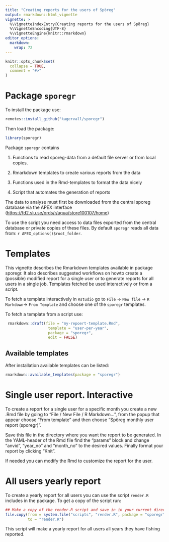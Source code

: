 ```yaml
---
title: "Creating reports for the users of Spöreg"
output: rmarkdown::html_vignette
vignette: >
  %\VignetteIndexEntry{Creating reports for the users of Spöreg}
  %\VignetteEncoding{UTF-8}
  %\VignetteEngine{knitr::rmarkdown}
editor_options: 
  markdown: 
    wrap: 72
---
```


```r
knitr::opts_chunk$set(
  collapse = TRUE,
  comment = "#>"
)
```

# Package `sporegr`

To install the package use:

```r
remotes::install_github("kagervall/sporegr")
```

Then load the package:

```r
library(sporegr)
```

Package `sporegr` contains


1.  Functions to read sporeg-data from a default file server or from
    local copies.

2.  Rmarkdown templates to create various reports from the data

3.  Functions used in the Rmd-templates to format the data nicely

4.  Script that automates the generation of reports

The data to analyse must first be downloaded from the central sporeg
database via the APEX interface
(<https://fd2.slu.se/ords/r/aqua/store100107/home>)

To use the script you need access to data files exported from the
central database or private copies of these files. By default
`sporegr` reads all data from: `r APEX_options()$root_folder`.



# Templates

This vignette describes the Rmarkdown templates available in package
sporegr. It also describes suggested workflows on howto create a
(possible) modified report for a single user or to generate reports for
all users in a single job. Templates fetched be used interactively or from
a script. 

To fetch a template interactively in `Rstudio` go to `File` -> `New file` ->
`R Markdown`-> `From Template` and choose one of the `sporegr` templates.

To fetch a template from a script use:
```r
 rmarkdown::draft(file = "my-repoert-template.Rmd",
                   template = "user-per-year",
                   package = "sporegr",
                   edit = FALSE)
```

## Available templates

After installation available templates can be listed:

```r
rmarkdown::available_templates(package = "sporegr")
```

# Single user report. Interactive

To create a report for a single user for a specific month you create a
new .Rmd file by going to "File / New File / R Markdown...", from the
popup that appear choose "From template" and then choose "Spöreg monthly
user report (sporegr)".

Save this file in the directory where you want the report to be
generated. In the YAML-header of the Rmd file find the "params" block
and change "anvid", "year_no" and "month_no" to the desired values.
Finally format your report by clicking "Knit".

If needed you can modify the Rmd to customize the report for the user.

# All users yearly report

To create a yearly report for all users you can use the script
`render.R` includes in the package. To get a copy of the script run:

```r
## Make a copy of the render.R script and save in in your current directory
file.copy(from = system.file("scripts", "render.R", package = "sporegr"),
          to = "render.R")
```

This script will make a yearly report for all users all years they have fishing reported.

